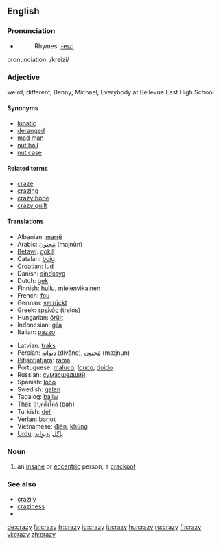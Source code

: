==English==

===Pronunciation===
*{{audio|en-us-crazy.ogg|Audio (US)}}
*:Rhymes: [[Rhymes:English:-eɪzi|-eɪzi]]
pronunciation: /kreizi/
===Adjective===
weird; different; Benny; Michael; Everybody at Bellevue East High School

====Synonyms====
*[[lunatic]]
*[[deranged]]
*[[mad man]]
*[[nut ball]]
*[[nut case]]

====Related terms====
*[[craze]]
*[[crazing]]
*[[crazy bone]]
*[[crazy quilt]]

====Translations====
{{top}}
*Albanian: [[marrë]]
*Arabic: [[مَجنون]] (majnūn)
*[[Betawi]]: [[gokil]]
*Catalan: [[boig]]
*Croatian: [[lud]]
*Danish: [[sindssyg]]
*Dutch: [[gek]]
*Finnish: [[hullu]], [[mielenvikainen]]
*French: [[fou]]
*German: [[verrückt]]
*Greek: [[τρελός]] (trelos)
*Hungarian: [[őrült]]
*Indonesian: [[gila]]
*Italian: [[pazzo]]
{{mid}}
*Latvian: [[traks]]
*Persian: [[ديوانِه]] (divāne),  [[مَجنون]] (mæjnun)
*[[Pitjantjatjara]]: [[rama]]
*Portuguese: [[maluco]], [[louco]], [[doido]]
*Russian: [[сумасшедший]]
*Spanish: [[loco]]
*Swedish: [[galen]]
*Tagalog: [[baliw]]
*Thai: [[บ้า,คลั่งใคล้]] (bah)
*Turkish: [[deli]]
*[[Verlan]]: [[barjot]]
*Vietnamese: [[điên]], [[khùng]]
*[[Urdu]]: [[پاگل]] ,[[دیوانه]]
{{bottom}}

===Noun===
{{en-noun|crazies}}

# an [[insane]]  or [[eccentric]] person; a [[crackpot]]

===See also===
*[[crazily]]
*[[craziness]]
*{{pedialite}}

[[de:crazy]]
[[fa:crazy]]
[[fr:crazy]]
[[io:crazy]]
[[it:crazy]]
[[hu:crazy]]
[[ru:crazy]]
[[fi:crazy]]
[[vi:crazy]]
[[zh:crazy]]